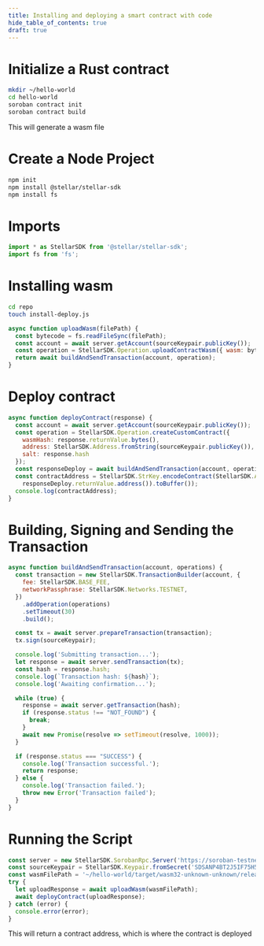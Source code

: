 ```yaml
---
title: Installing and deploying a smart contract with code
hide_table_of_contents: true
draft: true
---
```


<head>
  <title>Installing and deploying a smart contract with code</title>
  <meta charSet="utf-8" />
  <meta
    property="og:title"
    content="Installing and deploying a smart contract with code"
  />
  <meta
    property="og:description"
    content="Installing and deploying a smart contract with code"
  />
</head>

# Initialize a Rust contract

```bash
mkdir ~/hello-world
cd hello-world
soroban contract init
soroban contract build
```

This will generate a wasm file


# Create a Node Project

```bash
npm init
npm install @stellar/stellar-sdk
npm install fs
```

# Imports

```javascript
import * as StellarSDK from '@stellar/stellar-sdk';
import fs from 'fs';
```


# Installing wasm

```bash
cd repo
touch install-deploy.js
```


```javascript
async function uploadWasm(filePath) {
  const bytecode = fs.readFileSync(filePath);
  const account = await server.getAccount(sourceKeypair.publicKey());
  const operation = StellarSDK.Operation.uploadContractWasm({ wasm: bytecode });
  return await buildAndSendTransaction(account, operation);
}
```


# Deploy contract

```javascript
async function deployContract(response) {
  const account = await server.getAccount(sourceKeypair.publicKey());
  const operation = StellarSDK.Operation.createCustomContract({
    wasmHash: response.returnValue.bytes(),
    address: StellarSDK.Address.fromString(sourceKeypair.publicKey()),
    salt: response.hash
  });
  const responseDeploy = await buildAndSendTransaction(account, operation);
  const contractAddress = StellarSDK.StrKey.encodeContract(StellarSDK.Address.fromScAddress(
    responseDeploy.returnValue.address()).toBuffer());
  console.log(contractAddress);
}
```


# Building, Signing and Sending the Transaction

```javascript
async function buildAndSendTransaction(account, operations) {
  const transaction = new StellarSDK.TransactionBuilder(account, {
    fee: StellarSDK.BASE_FEE,
    networkPassphrase: StellarSDK.Networks.TESTNET,
  })
    .addOperation(operations)
    .setTimeout(30)
    .build();

  const tx = await server.prepareTransaction(transaction);
  tx.sign(sourceKeypair);

  console.log('Submitting transaction...');
  let response = await server.sendTransaction(tx);
  const hash = response.hash;
  console.log(`Transaction hash: ${hash}`);
  console.log('Awaiting confirmation...');

  while (true) {
    response = await server.getTransaction(hash);
    if (response.status !== "NOT_FOUND") {
      break;
    }
    await new Promise(resolve => setTimeout(resolve, 1000));
  }

  if (response.status === "SUCCESS") {
    console.log('Transaction successful.');
    return response;
  } else {
    console.log('Transaction failed.');
    throw new Error('Transaction failed');
  }
}
```

# Running the Script

```javascript
const server = new StellarSDK.SorobanRpc.Server('https://soroban-testnet.stellar.org:443');
const sourceKeypair = StellarSDK.Keypair.fromSecret('SDSANP4BT2J5IF75H53436J5A3YJ6RCX24EE5SRFUWU3SBZGXHWTWXJO');
const wasmFilePath = '~/hello-world/target/wasm32-unknown-unknown/release/hello_world.wasm';
try {
  let uploadResponse = await uploadWasm(wasmFilePath);
  await deployContract(uploadResponse);
} catch (error) {
  console.error(error);
}
```

This will return a contract address, which is where the contract is deployed
